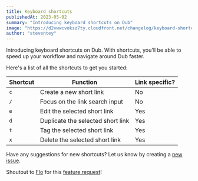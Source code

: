 ```yaml
---
title: Keyboard shortcuts
publishedAt: 2023-05-02
summary: "Introducing keyboard shortcuts on Dub"
image: "https://d2vwwcvoksz7ty.cloudfront.net/changelog/keyboard-shortcuts.png"
author: "steventey"
---
```


Introducing keyboard shortcuts on Dub. With shortcuts, you'll be able to speed up your workflow and navigate around Dub faster.

Here's a list of all the shortcuts to get you started:

| Shortcut | Function                          | Link specific? |
| -------- | --------------------------------- | -------------- |
| `c`      | Create a new short link           | No             |
| `/`      | Focus on the link search input    | No             |
| `e`      | Edit the selected short link      | Yes            |
| `d`      | Duplicate the selected short link | Yes            |
| `t`      | Tag the selected short link       | Yes            |
| `x`      | Delete the selected short link    | Yes            |

Have any suggestions for new shortcuts? Let us know by creating a [new issue](https://github.com/steven-tey/dub/issues/new?title=Shortcut%20Request&labels=enhancement).

Shoutout to [Flo](https://twitter.com/fmerian) for this [feature request](https://github.com/steven-tey/dub/issues/164)!
